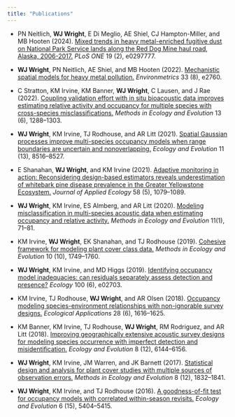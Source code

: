 ```yaml
---
title: "Publications"
---
```


- PN Neitlich, **WJ Wright**, E Di Meglio, AE Shiel, CJ Hampton-Miller, and MB Hooten (2024). [Mixed trends in heavy metal-enriched fugitive dust on National Park Service lands along the Red Dog Mine haul road, Alaska, 2006-2017.](https://doi.org/10.1371/journal.pone.0297777) *PLoS ONE* 19 (2), e0297777.

- **WJ Wright**, PN Neitlich, AE Shiel, and MB Hooten (2022). [Mechanistic spatial models for heavy metal pollution.](https://doi.org/10.1002/env.2760) *Environmetrics* 33 (8), e2760.

- C Stratton, KM Irvine, KM Banner, **WJ Wright**, C Lausen, and J Rae (2022). [Coupling validation effort with in situ bioacoustic data improves estimating relative activity and occupancy for multiple species with cross-species misclassifications.](https://doi.org/10.1111/2041-210X.13831) *Methods in Ecology and Evolution* 13 (6), 1288--1303.

- **WJ Wright**, KM Irvine, TJ Rodhouse, and AR Litt (2021). [Spatial Gaussian processes improve multi-species occupancy models when range boundaries are uncertain and nonoverlapping.](https://doi.org/10.1002/ece3.7629) *Ecology and Evolution* 11 (13), 8516--8527.

- E Shanahan, **WJ Wright**, and KM Irvine (2021). [Adaptive monitoring in action: Reconsidering design-based estimators reveals underestimation of whitebark pine disease prevalence in the Greater Yellowstone Ecosystem.](https://doi.org/10.1111/1365-2664.13837) *Journal of Applied Ecology* 58 (5), 1079--1089.

- **WJ Wright**, KM Irvine, ES Almberg, and AR Litt (2020). [Modeling misclassification in multi-species acoustic data when estimating occupancy and relative activity.](https://doi.org/10.1111/2041-210X.13315) *Methods in Ecology and Evolution* 11(1), 71--81.

- KM Irvine, **WJ Wright**, EK Shanahan, and TJ Rodhouse (2019). [Cohesive framework for modeling plant cover class data.](https://doi.org/10.1111/2041-210X.13262) *Methods in Ecology and Evolution* 10 (10), 1749--1760.

- **WJ Wright**, KM Irvine, and MD Higgs (2019). [Identifying occupancy model inadequacies: can residuals separately assess detection and presence?](https://doi.org/10.1002/ecy.2703) *Ecology* 100 (6), e02703.

- KM Irvine, TJ Rodhouse, **WJ Wright**, and AR Olsen (2018). [Occupancy modeling species-environment relationships with non-ignorable survey designs.](https://doi.org/10.1002/eap.1754) *Ecological Applications* 28 (6), 1616--1625.

- KM Banner, KM Irvine, TJ Rodhouse, **WJ Wright**, RM Rodriguez, and AR Litt (2018). [Improving geographically extensive acoustic survey designs for modeling species occurrence with imperfect detection and misidentification.](https://doi.org/10.1002/ece3.4162) *Ecology and Evolution* 8 (12), 6144--6156.

- **WJ Wright**, KM Irvine, JM Warren, and JK Barnett (2017). [Statistical design and analysis for plant cover studies with multiple sources of observation errors.](https://doi.org/10.1111/2041-210X.12825) *Methods in Ecology and Evolution* 8 (12), 1832--1841.

- **WJ Wright**, KM Irvine, and TJ Rodhouse (2016). [A goodness-of-fit test for occupancy models with correlated within-season revisits.](https://doi.org/10.1002/ece3.2292) *Ecology and Evolution* 6 (15), 5404--5415.